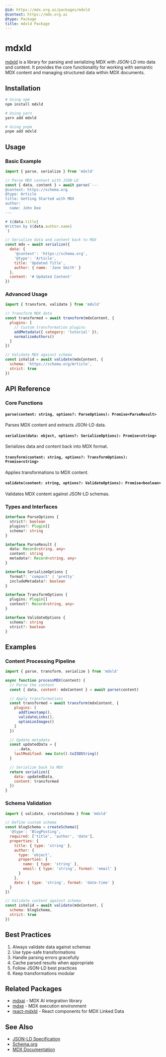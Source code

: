 ```yaml
---
@id: https://mdx.org.ai/packages/mdxld
@context: https://mdx.org.ai
@type: Package
title: mdxld Package
---
```


# mdxld

[mdxld](https://npmjs.com/mdxld) is a library for parsing and serializing MDX with JSON-LD into data and content. It provides the core functionality for working with semantic MDX content and managing structured data within MDX documents.

## Installation

```bash
# Using npm
npm install mdxld

# Using yarn
yarn add mdxld

# Using pnpm
pnpm add mdxld
```

## Usage

### Basic Example

```javascript
import { parse, serialize } from 'mdxld'

// Parse MDX content with JSON-LD
const { data, content } = await parse(`---
@context: https://schema.org
@type: Article
title: Getting Started with MDX
author:
  name: John Doe
---

# ${data.title}
Written by ${data.author.name}
`)

// Serialize data and content back to MDX
const mdx = await serialize({
  data: {
    '@context': 'https://schema.org',
    '@type': 'Article',
    title: 'Updated Title',
    author: { name: 'Jane Smith' }
  },
  content: '# Updated Content'
})
```

### Advanced Usage

```javascript
import { transform, validate } from 'mdxld'

// Transform MDX data
const transformed = await transform(mdxContent, {
  plugins: [
    // Custom transformation plugins
    addMetadata({ category: 'tutorial' }),
    normalizeAuthors()
  ]
})

// Validate MDX against schema
const isValid = await validate(mdxContent, {
  schema: 'https://schema.org/Article',
  strict: true
})
```

## API Reference

### Core Functions

#### `parse(content: string, options?: ParseOptions): Promise<ParseResult>`
Parses MDX content and extracts JSON-LD data.

#### `serialize(data: object, options?: SerializeOptions): Promise<string>`
Serializes data and content back into MDX format.

#### `transform(content: string, options?: TransformOptions): Promise<string>`
Applies transformations to MDX content.

#### `validate(content: string, options?: ValidateOptions): Promise<boolean>`
Validates MDX content against JSON-LD schemas.

### Types and Interfaces

```typescript
interface ParseOptions {
  strict?: boolean
  plugins?: Plugin[]
  schema?: string
}

interface ParseResult {
  data: Record<string, any>
  content: string
  metadata?: Record<string, any>
}

interface SerializeOptions {
  format?: 'compact' | 'pretty'
  includeMetadata?: boolean
}

interface TransformOptions {
  plugins: Plugin[]
  context?: Record<string, any>
}

interface ValidateOptions {
  schema?: string
  strict?: boolean
}
```

## Examples

### Content Processing Pipeline

```javascript
import { parse, transform, serialize } from 'mdxld'

async function processMDX(content) {
  // Parse the content
  const { data, content: mdxContent } = await parse(content)

  // Apply transformations
  const transformed = await transform(mdxContent, {
    plugins: [
      addTimestamp(),
      validateLinks(),
      optimizeImages()
    ]
  })

  // Update metadata
  const updatedData = {
    ...data,
    lastModified: new Date().toISOString()
  }

  // Serialize back to MDX
  return serialize({
    data: updatedData,
    content: transformed
  })
}
```

### Schema Validation

```javascript
import { validate, createSchema } from 'mdxld'

// Define custom schema
const blogSchema = createSchema({
  '@type': 'BlogPosting',
  required: ['title', 'author', 'date'],
  properties: {
    title: { type: 'string' },
    author: {
      type: 'object',
      properties: {
        name: { type: 'string' },
        email: { type: 'string', format: 'email' }
      }
    },
    date: { type: 'string', format: 'date-time' }
  }
})

// Validate content against schema
const isValid = await validate(mdxContent, {
  schema: blogSchema,
  strict: true
})
```

## Best Practices

1. Always validate data against schemas
2. Use type-safe transformations
3. Handle parsing errors gracefully
4. Cache parsed results when appropriate
5. Follow JSON-LD best practices
6. Keep transformations modular

## Related Packages
- [mdxai](./mdxai) - MDX AI integration library
- [mdxe](./mdxe) - MDX execution environment
- [react-mdxld](./react-mdxld) - React components for MDX Linked Data

## See Also
- [JSON-LD Specification](https://json-ld.org)
- [Schema.org](https://schema.org)
- [MDX Documentation](https://mdxjs.com)


